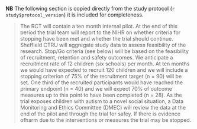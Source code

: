 **NB** The following section is copied directly from the study protocol (`r study$protocol_version`) it is included for completeness.

> The RCT will contain a ten month internal pilot.  At the end of this period the trial team will report to the NIHR on whether criteria for stopping have been met and whether the trial should continue.  Sheffield CTRU will aggregate study data to assess feasibility of the research.  Stop/Go criteria (see below) will be based on the feasibility of recruitment, retention and safety outcomes.  We anticipate a recruitment rate of 12 children (six schools) per month.  At ten months we would have expected to recruit 120 children and we will include a stopping criterion of 75% of the recruitment target (n = 90) will be set.  One third of the recruited participants would have reached the primary endpoint (n = 40) and we will expect 70% of outcome measures up to this point to have been completed (n = 28).  As the trial exposes children with autism to a novel social situation, a Data Monitoring and Ethics Committee (DMEC) will review the data at the end of the pilot and through the trial for safey.  If there is evidence ofharm due to the interventions or measures the trial may be stopped.
